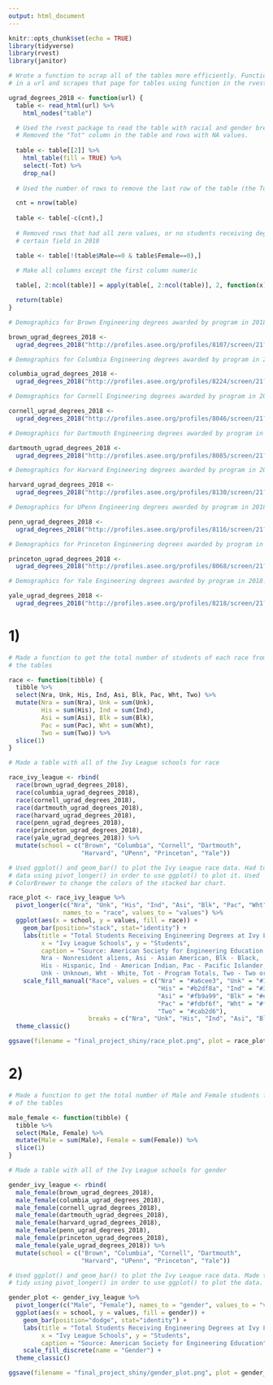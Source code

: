 ```yaml
---
output: html_document
---
```


```r
knitr::opts_chunk$set(echo = TRUE)
library(tidyverse)
library(rvest)
library(janitor)
```

```r

# Wrote a function to scrap all of the tables more efficiently. Function takes
# in a url and scrapes that page for tables using function in the rvest package.

ugrad_degrees_2018 <- function(url) {
  table <- read_html(url) %>% 
    html_nodes("table")

  # Used the rvest package to read the table with racial and gender breakdowns.
  # Removed the "Tot" column in the table and rows with NA values.
  
  table <- table[[2]] %>%
    html_table(fill = TRUE) %>%
    select(-Tot) %>%
    drop_na()
  
  # Used the number of rows to remove the last row of the table (the Totals row)

  cnt = nrow(table)
  
  table <- table[-c(cnt),]
  
  # Removed rows that had all zero values, or no students receiving degrees in a
  # certain field in 2018

  table <- table[!(table$Male==0 & table$Female==0),]

  # Make all columns except the first column numeric 
  
  table[, 2:ncol(table)] = apply(table[, 2:ncol(table)], 2, function(x) as.numeric(x))

  return(table)
}
```

```r

# Demographics for Brown Engineering degrees awarded by program in 2018

brown_ugrad_degrees_2018 <-
  ugrad_degrees_2018("http://profiles.asee.org/profiles/8107/screen/21?school_name=Brown+University")

```

```r

# Demographics for Columbia Engineering degrees awarded by program in 2018.

columbia_ugrad_degrees_2018 <-
  ugrad_degrees_2018("http://profiles.asee.org/profiles/8224/screen/21?school_name=Columbia+University")

```

```r

# Demographics for Cornell Engineering degrees awarded by program in 2018. 

cornell_ugrad_degrees_2018 <-
  ugrad_degrees_2018("http://profiles.asee.org/profiles/8046/screen/21?school_name=Cornell+University")

```

```r

# Demographics for Dartmouth Engineering degrees awarded by program in 2018.

dartmouth_ugrad_degrees_2018 <-
  ugrad_degrees_2018("http://profiles.asee.org/profiles/8085/screen/21?school_name=Dartmouth+College")

```

```r

# Demographics for Harvard Engineering degrees awarded by program in 2018.

harvard_ugrad_degrees_2018 <-
  ugrad_degrees_2018("http://profiles.asee.org/profiles/8130/screen/21?school_name=Harvard+University")

```

```r

# Demographics for UPenn Engineering degrees awarded by program in 2018. 

penn_ugrad_degrees_2018 <-
  ugrad_degrees_2018("http://profiles.asee.org/profiles/8116/screen/21?school_name=University+of+Pennsylvania")

```

```r

# Demographics for Princeton Engineering degrees awarded by program in 2018. 

princeton_ugrad_degrees_2018 <-
  ugrad_degrees_2018("http://profiles.asee.org/profiles/8068/screen/21?school_name=Princeton+University") 

```

```r

# Demographics for Yale Engineering degrees awarded by program in 2018. 

yale_ugrad_degrees_2018 <-
  ugrad_degrees_2018("http://profiles.asee.org/profiles/8218/screen/21?school_name=Yale+School+of+Engineering+%26+Applied+Science") 

```

# 1) 
```r

# Made a function to get the total number of students of each race from each of
# the tables

race <- function(tibble) {
  tibble %>%
  select(Nra, Unk, His, Ind, Asi, Blk, Pac, Wht, Two) %>%
  mutate(Nra = sum(Nra), Unk = sum(Unk), 
         His = sum(His), Ind = sum(Ind), 
         Asi = sum(Asi), Blk = sum(Blk), 
         Pac = sum(Pac), Wht = sum(Wht), 
         Two = sum(Two)) %>%
  slice(1)
}

# Made a table with all of the Ivy League schools for race

race_ivy_league <- rbind(
  race(brown_ugrad_degrees_2018),
  race(columbia_ugrad_degrees_2018),
  race(cornell_ugrad_degrees_2018),
  race(dartmouth_ugrad_degrees_2018),
  race(harvard_ugrad_degrees_2018),
  race(penn_ugrad_degrees_2018),
  race(princeton_ugrad_degrees_2018),
  race(yale_ugrad_degrees_2018)) %>%
  mutate(school = c("Brown", "Columbia", "Cornell", "Dartmouth",
                    "Harvard", "UPenn", "Princeton", "Yale"))

# Used ggplot() and geom_bar() to plot the Ivy League race data. Had to tidy the
# data using pivot_longer() in order to use ggplot() to plot it. Used
# ColorBrewer to change the colors of the stacked bar chart.

race_plot <- race_ivy_league %>%
  pivot_longer(c("Nra", "Unk", "His", "Ind", "Asi", "Blk", "Pac", "Wht", "Two"), 
               names_to = "race", values_to = "values") %>%
  ggplot(aes(x = school, y = values, fill = race)) + 
    geom_bar(position="stack", stat="identity") +
    labs(title = "Total Students Receiving Engineering Degrees at Ivy League Schools in 2018", 
         x = "Ivy League Schools", y = "Students",
         caption = "Source: American Society for Engineering Education \n 
         Nra - Nonresident aliens, Asi - Asian American, Blk - Black, 
         His - Hispanic, Ind - American Indian, Pac - Pacific Islander, 
         Unk - Unknown, Wht - White, Tot - Program Totals, Two - Two or More") + 
    scale_fill_manual("Race", values = c("Nra" = "#a6cee3", "Unk" = "#1f78b4",
                                         "His" = "#b2df8a", "Ind" = "#33a02c",
                                         "Asi" = "#fb9a99", "Blk" = "#e31a1c",
                                         "Pac" = "#fdbf6f", "Wht" = "#ff7f00",
                                         "Two" = "#cab2d6"),
                      breaks = c("Nra", "Unk", "His", "Ind", "Asi", "Blk", "Pac", "Wht", "Two")) + 
  theme_classic()

ggsave(filename = "final_project_shiny/race_plot.png", plot = race_plot)
```

# 2) 
```r
# Made a function to get the total number of Male and Female students from each
# of the tables

male_female <- function(tibble) {
  tibble %>%
  select(Male, Female) %>%
  mutate(Male = sum(Male), Female = sum(Female)) %>%
  slice(1)
}

# Made a table with all of the Ivy League schools for gender

gender_ivy_league <- rbind(
  male_female(brown_ugrad_degrees_2018),
  male_female(columbia_ugrad_degrees_2018),
  male_female(cornell_ugrad_degrees_2018),
  male_female(dartmouth_ugrad_degrees_2018),
  male_female(harvard_ugrad_degrees_2018),
  male_female(penn_ugrad_degrees_2018),
  male_female(princeton_ugrad_degrees_2018),
  male_female(yale_ugrad_degrees_2018)) %>%
  mutate(school = c("Brown", "Columbia", "Cornell", "Dartmouth",
                    "Harvard", "UPenn", "Princeton", "Yale"))

# Used ggplot() and geom_bar() to plot the Ivy League race data. Made the data
# tidy using pivot_longer() in order to use ggplot() to plot the data.

gender_plot <- gender_ivy_league %>%
  pivot_longer(c("Male", "Female"), names_to = "gender", values_to = "values") %>%
  ggplot(aes(x = school, y = values, fill = gender)) + 
    geom_bar(position="dodge", stat="identity") +
    labs(title = "Total Students Receiving Engineering Degrees at Ivy League Schools in 2018", 
         x = "Ivy League Schools", y = "Students", 
         caption = "Source: American Society for Engineering Education") + 
    scale_fill_discrete(name = "Gender") +
  theme_classic()

ggsave(filename = "final_project_shiny/gender_plot.png", plot = gender_plot)
```